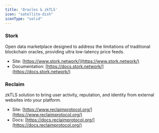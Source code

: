 ```yaml
---
title: 'Oracles & zkTLS'
icon: "satellite-dish"
iconType: "solid"
---
```


### Stork
Open data marketplace designed to address the limitations of traditional blockchain oracles, providing ultra low-latency price feeds.
- Site: [https://www.stork.network/](https://www.stork.network/)
- Documentation: [https://docs.stork.network/](https://docs.stork.network/)

### Reclaim
zkTLS solution to bring user activity, reputation, and identity from external websites into your platform.
- Site: [https://www.reclaimprotocol.org/](https://www.reclaimprotocol.org/) 
- Docs: [https://docs.reclaimprotocol.org/](https://docs.reclaimprotocol.org/)